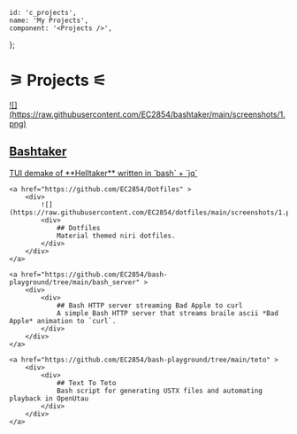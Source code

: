    id: 'c_projects',
    name: 'My Projects',
    component: '<Projects />',
};

<h1 class="title">⚞ Projects ⚟</h1>

<div class="cards">
    <a href="https://github.com/EC2854/bashtaker" >
        ![](https://raw.githubusercontent.com/EC2854/bashtaker/main/screenshots/1.png)
        <div>
            <h2>Bashtaker</h2>
            TUI demake of **Helltaker**  written in `bash` + `jq`
        </div>
    </a>

    <a href="https://github.com/EC2854/Dotfiles" >
        <div>
            ![](https://raw.githubusercontent.com/EC2854/dotfiles/main/screenshots/1.png) 
            <div>
                ## Dotfiles
                Material themed niri dotfiles. 
            </div>
        </div>
    </a>

    <a href="https://github.com/EC2854/bash-playground/tree/main/bash_server" >
        <div>
            <div>
                ## Bash HTTP server streaming Bad Apple to curl
                A simple Bash HTTP server that streams braile ascii *Bad Apple* animation to `curl`.
            </div>
        </div>
    </a>

    <a href="https://github.com/EC2854/bash-playground/tree/main/teto" >
        <div>
            <div>
                ## Text To Teto 
                Bash script for generating USTX files and automating playback in OpenUtau
            </div>
        </div>
    </a>

</div>
